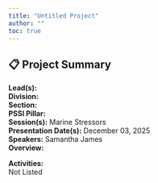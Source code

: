 ```yaml
---
title: "Untitled Project"
author: ""
toc: true
---
```


## 📋 Project Summary

**Lead(s):**   
**Division:**   
**Section:**   
**PSSI Pillar:**   
**Session(s):** Marine Stressors  
**Presentation Date(s):** December 03, 2025  
**Speakers:** Samantha James  
**Overview:**  
   

**Activities:**  
Not Listed

